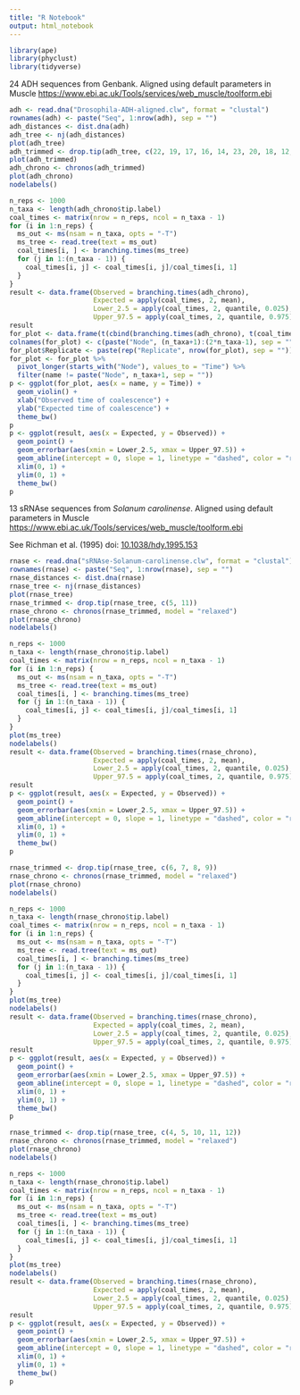 ```yaml
---
title: "R Notebook"
output: html_notebook
---
```



```r
library(ape)
library(phyclust)
library(tidyverse)
```

24 ADH sequences from Genbank. Aligned using default parameters in Muscle [https://www.ebi.ac.uk/Tools/services/web_muscle/toolform.ebi](https://www.ebi.ac.uk/Tools/services/web_muscle/toolform.ebi)

```r
adh <- read.dna("Drosophila-ADH-aligned.clw", format = "clustal")
rownames(adh) <- paste("Seq", 1:nrow(adh), sep = "")
adh_distances <- dist.dna(adh)
adh_tree <- nj(adh_distances)
plot(adh_tree)
adh_trimmed <- drop.tip(adh_tree, c(22, 19, 17, 16, 14, 23, 20, 18, 12, 24, 3:6, 21, 13, 15, 8, 2))
plot(adh_trimmed)
adh_chrono <- chronos(adh_trimmed)
plot(adh_chrono)
nodelabels()

n_reps <- 1000
n_taxa <- length(adh_chrono$tip.label)
coal_times <- matrix(nrow = n_reps, ncol = n_taxa - 1)
for (i in 1:n_reps) {
  ms_out <- ms(nsam = n_taxa, opts = "-T")
  ms_tree <- read.tree(text = ms_out)
  coal_times[i, ] <- branching.times(ms_tree)
  for (j in 1:(n_taxa - 1)) {
    coal_times[i, j] <- coal_times[i, j]/coal_times[i, 1]
  }
}
result <- data.frame(Observed = branching.times(adh_chrono),
                     Expected = apply(coal_times, 2, mean),
                     Lower_2.5 = apply(coal_times, 2, quantile, 0.025),
                     Upper_97.5 = apply(coal_times, 2, quantile, 0.975))
result
for_plot <- data.frame(t(cbind(branching.times(adh_chrono), t(coal_times))))
colnames(for_plot) <- c(paste("Node", (n_taxa+1):(2*n_taxa-1), sep = ""))
for_plot$Replicate <- paste(rep("Replicate", nrow(for_plot), sep = ""))
for_plot <- for_plot %>%
  pivot_longer(starts_with("Node"), values_to = "Time") %>%
  filter(name != paste("Node", n_taxa+1, sep = ""))
p <- ggplot(for_plot, aes(x = name, y = Time)) +
  geom_violin() +
  xlab("Observed time of coalescence") +
  ylab("Expected time of coalescence") + 
  theme_bw()
p
p <- ggplot(result, aes(x = Expected, y = Observed)) +
  geom_point() +
  geom_errorbar(aes(xmin = Lower_2.5, xmax = Upper_97.5)) +
  geom_abline(intercept = 0, slope = 1, linetype = "dashed", color = "red") +
  xlim(0, 1) +
  ylim(0, 1) +
  theme_bw()
p
```


13 sRNAse sequences from *Solanum carolinense*. Aligned using default parameters in Muscle [https://www.ebi.ac.uk/Tools/services/web_muscle/toolform.ebi](https://www.ebi.ac.uk/Tools/services/web_muscle/toolform.ebi) 

See Richman et al. (1995) doi: [10.1038/hdy.1995.153](https://dx.doi.org/10.1038/hdy.1995.153)

```r
rnase <- read.dna("sRNAse-Solanum-carolinense.clw", format = "clustal")
rownames(rnase) <- paste("Seq", 1:nrow(rnase), sep = "")
rnase_distances <- dist.dna(rnase)
rnase_tree <- nj(rnase_distances)
plot(rnase_tree)
rnase_trimmed <- drop.tip(rnase_tree, c(5, 11))
rnase_chrono <- chronos(rnase_trimmed, model = "relaxed")
plot(rnase_chrono)
nodelabels()

n_reps <- 1000
n_taxa <- length(rnase_chrono$tip.label)
coal_times <- matrix(nrow = n_reps, ncol = n_taxa - 1)
for (i in 1:n_reps) {
  ms_out <- ms(nsam = n_taxa, opts = "-T")
  ms_tree <- read.tree(text = ms_out)
  coal_times[i, ] <- branching.times(ms_tree)
  for (j in 1:(n_taxa - 1)) {
    coal_times[i, j] <- coal_times[i, j]/coal_times[i, 1]
  }
}
plot(ms_tree)
nodelabels()
result <- data.frame(Observed = branching.times(rnase_chrono),
                     Expected = apply(coal_times, 2, mean),
                     Lower_2.5 = apply(coal_times, 2, quantile, 0.025),
                     Upper_97.5 = apply(coal_times, 2, quantile, 0.975))
result
p <- ggplot(result, aes(x = Expected, y = Observed)) +
  geom_point() +
  geom_errorbar(aes(xmin = Lower_2.5, xmax = Upper_97.5)) +
  geom_abline(intercept = 0, slope = 1, linetype = "dashed", color = "red") +
  xlim(0, 1) +
  ylim(0, 1) +
  theme_bw()
p

rnase_trimmed <- drop.tip(rnase_tree, c(6, 7, 8, 9))
rnase_chrono <- chronos(rnase_trimmed, model = "relaxed")
plot(rnase_chrono)
nodelabels()

n_reps <- 1000
n_taxa <- length(rnase_chrono$tip.label)
coal_times <- matrix(nrow = n_reps, ncol = n_taxa - 1)
for (i in 1:n_reps) {
  ms_out <- ms(nsam = n_taxa, opts = "-T")
  ms_tree <- read.tree(text = ms_out)
  coal_times[i, ] <- branching.times(ms_tree)
  for (j in 1:(n_taxa - 1)) {
    coal_times[i, j] <- coal_times[i, j]/coal_times[i, 1]
  }
}
plot(ms_tree)
nodelabels()
result <- data.frame(Observed = branching.times(rnase_chrono),
                     Expected = apply(coal_times, 2, mean),
                     Lower_2.5 = apply(coal_times, 2, quantile, 0.025),
                     Upper_97.5 = apply(coal_times, 2, quantile, 0.975))
result
p <- ggplot(result, aes(x = Expected, y = Observed)) +
  geom_point() +
  geom_errorbar(aes(xmin = Lower_2.5, xmax = Upper_97.5)) +
  geom_abline(intercept = 0, slope = 1, linetype = "dashed", color = "red") +
  xlim(0, 1) +
  ylim(0, 1) +
  theme_bw()
p

rnase_trimmed <- drop.tip(rnase_tree, c(4, 5, 10, 11, 12))
rnase_chrono <- chronos(rnase_trimmed, model = "relaxed")
plot(rnase_chrono)
nodelabels()

n_reps <- 1000
n_taxa <- length(rnase_chrono$tip.label)
coal_times <- matrix(nrow = n_reps, ncol = n_taxa - 1)
for (i in 1:n_reps) {
  ms_out <- ms(nsam = n_taxa, opts = "-T")
  ms_tree <- read.tree(text = ms_out)
  coal_times[i, ] <- branching.times(ms_tree)
  for (j in 1:(n_taxa - 1)) {
    coal_times[i, j] <- coal_times[i, j]/coal_times[i, 1]
  }
}
plot(ms_tree)
nodelabels()
result <- data.frame(Observed = branching.times(rnase_chrono),
                     Expected = apply(coal_times, 2, mean),
                     Lower_2.5 = apply(coal_times, 2, quantile, 0.025),
                     Upper_97.5 = apply(coal_times, 2, quantile, 0.975))
result
p <- ggplot(result, aes(x = Expected, y = Observed)) +
  geom_point() +
  geom_errorbar(aes(xmin = Lower_2.5, xmax = Upper_97.5)) +
  geom_abline(intercept = 0, slope = 1, linetype = "dashed", color = "red") +
  xlim(0, 1) +
  ylim(0, 1) +
  theme_bw()
p
```